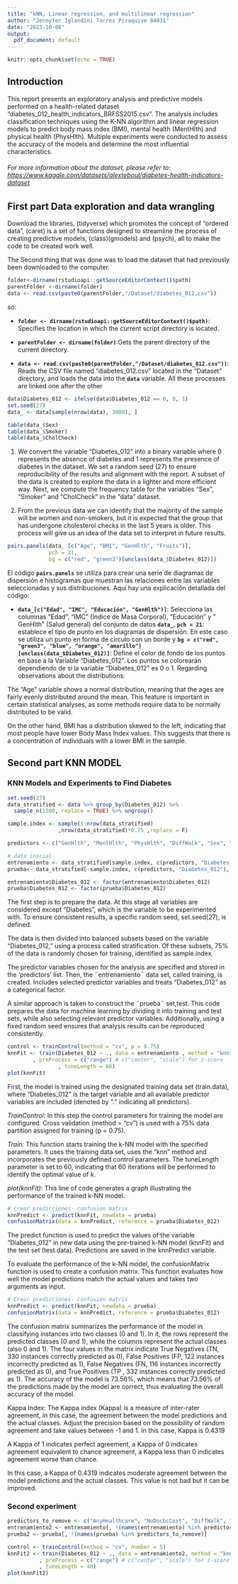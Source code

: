 ```yaml
---
title: "kNN, Linear regression, and multilinear regression"
author: "Jennyfer Iglandini Torres Piraquive 84031"
date: "2023-10-08"
output:
  pdf_document: default
---
```


```r
knitr::opts_chunk$set(echo = TRUE)
```

## Introduction

This report presents an exploratory analysis and predictive models performed on a health-related dataset "diabetes_012_health_indicators_BRFSS2015.csv". The analysis includes classification techniques using the K-NN algorithm and linear regression models to predict body mass index (BMI), mental health (MentHlth) and physical health (PhysHlth). Multiple experiments were conducted to assess the accuracy of the models and determine the most influential characteristics.

###### For more information about the dataset, please refer to: <https://www.kaggle.com/datasets/alexteboul/diabetes-health-indicators-dataset>

## First part Data exploration and data wrangling

Download the libraries, (tidyverse) which promotes the concept of "ordered data", (caret) is a set of functions designed to streamline the process of creating predictive models, (class)(gmodels) and (psych), all to make the code to be created work well.

The Second thing that was done was to load the dataset that had previously been downloaded to the computer.

```r
folder<-dirname(rstudioapi::getSourceEditorContext()$path)
parentFolder <-dirname(folder)
data <- read.csv(paste0(parentFolder,"/Dataset/diabetes_012.csv"))
```

so:

-   **`folder <- dirname(rstudioapi::getSourceEditorContext()$path)`**: Specifies the location in which the current script directory is located.

-   **`parentFolder <- dirname(folder)`**:Gets the parent directory of the current directory.

-   **`data <- read.csv(paste0(parentFolder,"/Dataset/diabetes_012.csv"))`**: Reads the CSV file named "diabetes_012.csv" located in the "Dataset" directory, and loads the data into the **`data`** variable. All these processes are linked one after the other

```r
data$Diabetes_012 <- ifelse(data$Diabetes_012 == 0, 0, 1)
set.seed(27)
data_ <- data[sample(nrow(data), 3000), ]

table(data_$Sex)
table(data_$Smoker)
table(data_$CholCheck)

```

1.  We convert the variable "Diabetes_012" into a binary variable where 0 represents the absence of diabetes and 1 represents the presence of diabetes in the dataset. We set a random seed (27) to ensure reproducibility of the results and alignment with the report. A subset of the data is created to explore the data in a lighter and more efficient way. Next, we compute the frequency table for the variables "Sex", "Smoker" and "CholCheck" in the "data" dataset.

2.  From the previous data we can identify that the majority of the sample will be women and non-smokers, but it is expected that the group that has undergone cholesterol checks in the last 5 years is older. This process will give us an idea of the data set to interpret in future results.

```r
pairs.panels(data_ [c("Age", "BMI", "GenHlth", "Fruits")],
             pch = 21,
             bg = c("red", "green3")[unclass(data_$Diabetes_012)])
```

El código **`pairs.panels`** se utiliza para crear una serie de diagramas de dispersión e histogramas que muestran las relaciones entre las variables seleccionadas y sus distribuciones. Aquí hay una explicación detallada del código:

-   **`data_[c("Edad", "IMC", "Educación", "GenHlth")]`**: Selecciona las columnas "Edad", "IMC" (Índice de Masa Corporal), "Educación" y " GenHlth" (Salud general) del conjunto de datos **`data_`**, **`pch = 21`**: establece el tipo de punto en los diagramas de dispersión. En este caso se utiliza un punto en forma de círculo con un borde y **`bg = c("red", "green3", "blue", "orange", "amarillo")[unclass(data_$Diabetes_012)]`**: Define el color de fondo de los puntos en base a la Variable "Diabetes_012". Los puntos se colorearán dependiendo de si la variable "Diabetes_012" es 0 o 1. Regarding observations about the distributions:

The "Age" variable shows a normal distribution, meaning that the ages are fairly evenly distributed around the mean. This feature is important in certain statistical analyses, as some methods require data to be normally distributed to be valid.

On the other hand, BMI has a distribution skewed to the left, indicating that most people have lower Body Mass Index values. This suggests that there is a concentration of individuals with a lower BMI in the sample.

## Second part KNN MODEL

### KNN Models and Experiments to Find Diabetes

```r
set.seed(27)
data_stratified <- data %>% group_by(Diabetes_012) %>%
  sample_n(1500, replace = TRUE) %>% ungroup()

sample.index <- sample(1:nrow(data_stratified)
                ,nrow(data_stratified)*0.75 ,replace = F)

predictors <- c("GenHlth", "MentHlth", "PhysHlth", "DiffWalk", "Sex", "Age", "Education", "Income","HighBP", "HighChol", "CholCheck", "BMI", "Smoker", "Stroke", "HeartDiseaseorAttack", "PhysActivity", "Fruits", "Veggies", "HvyAlcoholConsump", "AnyHealthcare", "NoDocbcCost")

# data inicial
entrenamiento <- data_stratified[sample.index, c(predictors, "Diabetes_012"), drop = FALSE]
prueba<- data_stratified[-sample.index, c(predictors, "Diabetes_012"), drop = FALSE]

entrenamiento$Diabetes_012 <- factor(entrenamiento$Diabetes_012)
prueba$Diabetes_012 <- factor(prueba$Diabetes_012)
```

The first step is to prepare the data. At this stage all variables are considered except "Diabetes", which is the variable to be experimented with. To ensure consistent results, a specific random seed, set.seed(27), is defined.

The data is then divided into balanced subsets based on the variable "Diabetes_012," using a process called stratification. Of these subsets, 75% of the data is randomly chosen for training, identified as sample.index.

The predictor variables chosen for the analysis are specified and stored in the 'predictors' list. Then, the ¨entrenamiento¨ data set, called training, is created. Includes selected predictor variables and treats "Diabetes_012" as a categorical factor.

A similar approach is taken to construct the ¨prueba¨ set,test. This code prepares the data for machine learning by dividing it into training and test sets, while also selecting relevant predictor variables. Additionally, using a fixed random seed ensures that analysis results can be reproduced consistently.

```r
control <- trainControl(method = "cv", p = 0.75)
knnFit <- train(Diabetes_012 ~ ., data = entrenamiento , method = "knn", trControl = control
        , preProcess = c("range") # c("center", "scale") for z-score
                , tuneLength = 60)
plot(knnFit)

```

First, the model is trained using the designated training data set (train.data), where "Diabetes_012" is the target variable and all available predictor variables are included (denoted by "." indicating all predictors).

*TrainControl:* In this step the control parameters for training the model are configured. Cross validation (method = "cv") is used with a 75% data partition assigned for training (p = 0.75).

*Train:* This function starts training the k-NN model with the specified parameters. It uses the training data set, uses the "knn" method and incorporates the previously defined control parameters. The tuneLength parameter is set to 60, indicating that 60 iterations will be performed to identify the optimal value of k.

*plot(knnFit)*: This line of code generates a graph illustrating the performance of the trained k-NN model.

```r
# Crear predicciones- confusion matrix
knnPredict <- predict(knnFit, newdata = prueba)
confusionMatrix(data = knnPredict, reference = prueba$Diabetes_012)
```

The predict function is used to predict the values of the variable "Diabetes_012" in new data using the pre-trained k-NN model (knnFit) and the test set (test.data). Predictions are saved in the knnPredict variable.

To evaluate the performance of the k-NN model, the confusionMatrix function is used to create a confusion matrix. This function evaluates how well the model predictions match the actual values and takes two arguments as input.

```r
# Crear predicciones- confusion matrix
knnPredict <- predict(knnFit, newdata = prueba)
confusionMatrix(data = knnPredict, reference = prueba$Diabetes_012)
```

The confusion matrix summarizes the performance of the model in classifying instances into two classes (0 and 1). In it, the rows represent the predicted classes (0 and 1), while the columns represent the actual classes (also 0 and 1). The four values in the matrix indicate True Negatives (TN, 330 instances correctly predicted as 0), False Positives (FP, 122 instances incorrectly predicted as 1), False Negatives (FN, 116 instances incorrectly predicted as 0), and True Positives (TP , 332 instances correctly predicted as 1). The accuracy of the model is 73.56%, which means that 73.56% of the predictions made by the model are correct, thus evaluating the overall accuracy of the model.

Kappa Index: The Kappa index (Kappa) is a measure of inter-rater agreement, in this case, the agreement between the model predictions and the actual classes. Adjust the precision based on the possibility of random agreement and take values between -1 and 1. In this case, Kappa is 0.4319

A Kappa of 1 indicates perfect agreement, a Kappa of 0 indicates agreement equivalent to chance agreement, a Kappa less than 0 indicates agreement worse than chance.

In this case, a Kappa of 0.4319 indicates moderate agreement between the model predictions and the actual classes. This value is not bad but it can be improved.

### Second experiment

```r
predictors_to_remove <- c("AnyHealthcare", "NoDocbcCost", "DiffWalk", "Education", "Income")
entrenamiento2 <- entrenamiento[, !(names(entrenamiento) %in% predictors_to_remove)]
prueba2 <- prueba[, !(names(prueba) %in% predictors_to_remove)]

control <- trainControl(method = "cv", number = 5)
knnFit2 <- train(Diabetes_012 ~ ., data = entrenamiento2, method = "knn", trControl = control
          , preProcess = c("range") # c("center", "scale") for z-score
          , tuneLength = 40)
plot(knnFit2)
```




